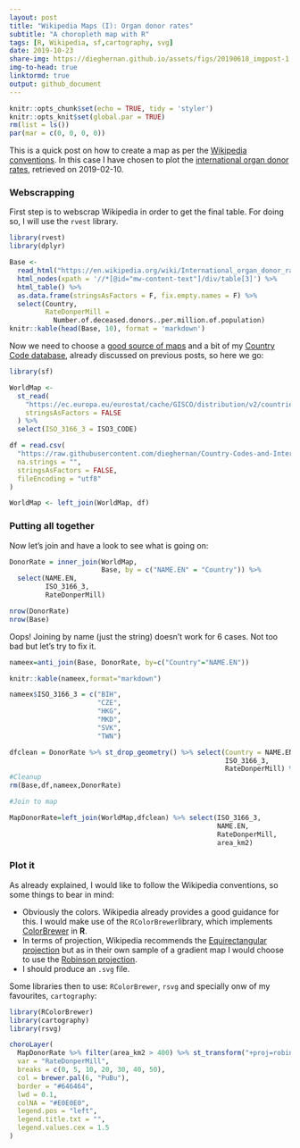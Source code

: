 ```yaml
---
layout: post
title: "Wikipedia Maps (I): Organ donor rates"
subtitle: "A choropleth map with R"
tags: [R, Wikipedia, sf,cartography, svg]
date: 2019-10-23
share-img: https://dieghernan.github.io/assets/figs/20190618_imgpost-1.png
img-to-head: true
linktormd: true
output: github_document
---
```


```r
knitr::opts_chunk$set(echo = TRUE, tidy = 'styler')
knitr::opts_knit$set(global.par = TRUE)
rm(list = ls())
par(mar = c(0, 0, 0, 0))
```
This is a quick post on how to create a map as per the [Wikipedia conventions](https://en.wikipedia.org/wiki/Wikipedia:WikiProject_Maps/Conventions#Gradient_maps). In this case I have chosen to plot the [international organ donor rates](https://en.wikipedia.org/wiki/International_organ_donor_rates), retrieved on 2019-02-10.


### Webscrapping

First step is to webscrap Wikipedia in order to get the final table. For doing so, I will use the `rvest` library.

```r
library(rvest)
library(dplyr)

Base <-
  read_html("https://en.wikipedia.org/wiki/International_organ_donor_rates") %>%
  html_nodes(xpath = '//*[@id="mw-content-text"]/div/table[3]') %>%
  html_table() %>%
  as.data.frame(stringsAsFactors = F, fix.empty.names = F) %>%
  select(Country,
         RateDonperMill =
           Number.of.deceased.donors..per.million.of.population)
knitr::kable(head(Base, 10), format = 'markdown')
```

Now we need to choose a [good source of maps](https://dieghernan.github.io/201906_Beautiful2/) and a bit of my [Country Code database](https://dieghernan.github.io/201904_Using-CountryCodes/), already discussed on previous posts, so here we go:

```r
library(sf)

WorldMap <-
  st_read(
    "https://ec.europa.eu/eurostat/cache/GISCO/distribution/v2/countries/geojson/CNTR_RG_10M_2016_3857.geojson",
    stringsAsFactors = FALSE
  ) %>%
  select(ISO_3166_3 = ISO3_CODE)

df = read.csv(
  "https://raw.githubusercontent.com/dieghernan/Country-Codes-and-International-Organizations/master/outputs/Countrycodes.csv",
  na.strings = "",
  stringsAsFactors = FALSE,
  fileEncoding = "utf8"
)

WorldMap <- left_join(WorldMap, df)

```


### Putting all together

Now let's join and have a look to see what is going on:


```r

DonorRate = inner_join(WorldMap,
                       Base, by = c("NAME.EN" = "Country")) %>%
  select(NAME.EN,
         ISO_3166_3,
         RateDonperMill)

nrow(DonorRate)
nrow(Base)

```

Oops! Joining by name (just the string) doesn't work for 6 cases. Not too bad but let's try to fix it.

```r

nameex=anti_join(Base, DonorRate, by=c("Country"="NAME.EN"))

knitr::kable(nameex,format="markdown")

```
```r


nameex$ISO_3166_3 = c("BIH",
                      "CZE",
                      "HKG",
                      "MKD",
                      "SVK",
                      "TWN")

dfclean = DonorRate %>% st_drop_geometry() %>% select(Country = NAME.EN,
                                                      ISO_3166_3,
                                                      RateDonperMill) %>% rbind(nameex)
#Cleanup
rm(Base,df,nameex,DonorRate)

#Join to map

MapDonorRate=left_join(WorldMap,dfclean) %>% select(ISO_3166_3,
                                                    NAME.EN,
                                                    RateDonperMill,
                                                    area_km2)


```


### Plot it

As already explained, I would like to follow the Wikipedia conventions, so some things to bear in mind:

* Obviously the colors. Wikipedia already provides a good guidance for this. I would make use of the `RColorBrewer`library, which implements [ColorBrewer](http://colorbrewer2.org/#type=sequential&scheme=PuBu&n=9) in **R**.
* In terms of projection, Wikipedia recommends the [Equirectangular projection](https://en.wikipedia.org/wiki/Equirectangular_projection) but as in their own sample of a gradient map I would choose to use the [Robinson projection](https://en.wikipedia.org/wiki/Robinson_projection).
* I should produce an `.svg` file.

Some libraries then to use: `RColorBrewer`, `rsvg` and specially onw of my favourites, `cartography`:

```r
library(RColorBrewer)
library(cartography)
library(rsvg)

choroLayer(
  MapDonorRate %>% filter(area_km2 > 400) %>% st_transform("+proj=robin") ,
  var = "RateDonperMill",
  breaks = c(0, 5, 10, 20, 30, 40, 50),
  col = brewer.pal(6, "PuBu"),
  border = "#646464",
  lwd = 0.1,
  colNA = "#E0E0E0",
  legend.pos = "left",
  legend.title.txt = "",
  legend.values.cex = 1.5
)


```




